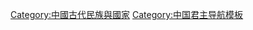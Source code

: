 {{Navbox
| name = 爨氏首領
| title = [[爨氏|<span style="color:#FFD700;">'''爨氏'''</span>]][[雲南君主列表|<span style="color:#FFD700;">'''首領'''</span>]]
| titlestyle = background:#00008B;color:#FFD700;
|state = autocollapse
|groupstyle = text-align: center;

|group1 = 先祖
|list1 =[[爨習]]{{to}}爨?{{to}}[[爨谷]]{{to}}爨?{{to}}[[爨量]]

|group2 = 爨氏王朝
|list2 =[[爨琛]]{{to}}[[爨頠]]{{to}}爨?{{to}}[[爨寶子]]{{to}}[[爨龍顏]]{{to}}爨?{{to}}[[爨雲]]{{to}}[[爨瓚]]{{to}}[[爨震]]{{to}}[[爨翫]]{{to}}[[爨宏達]]{{to}}爨?{{to}}-{[[爨乾福]]}-{{to}}[[爨荣宗]]{{to}}[[爨仁弘]]

|group3 = 东西爨并立
|list3 = {{Navbox subgroup
|group1 = 西爨（白蛮）
|list1 = [[爨歸王]]{{to}}[[阿姹]]{{to}}[[爨守隅]]
|group2 = 东爨（乌蛮）
|list2 = [[爨摩湴]]{{to}}[[爨崇道]]/[[爨日進]]
}}
|below={{雲南元首}}
}}<noinclude>
[[Category:中國古代民族與國家]]
[[Category:中国君主导航模板]]
